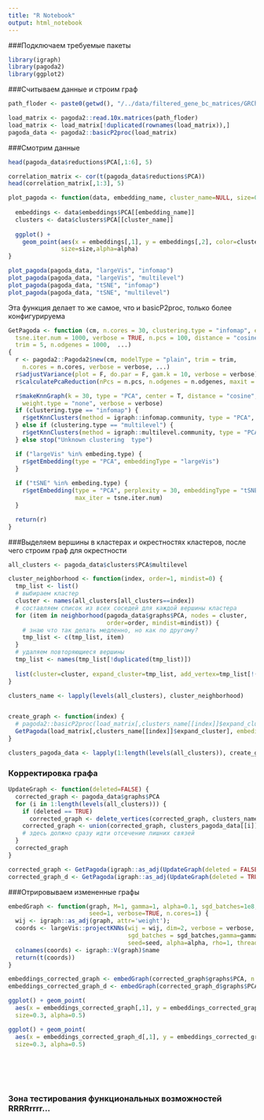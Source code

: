 ```yaml
---
title: "R Notebook"
output: html_notebook
---
```


###Подключаем требуемые пакеты
```r

library(igraph)
library(pagoda2)
library(ggplot2)

```
###Считываем данные и строим граф
```r

path_floder <- paste0(getwd(), "/../data/filtered_gene_bc_matrices/GRCh38")

load_matrix <- pagoda2::read.10x.matrices(path_floder)
load_matrix <- load_matrix[!duplicated(rownames(load_matrix)),]
pagoda_data <- pagoda2::basicP2proc(load_matrix)

```
###Смотрим данные
```r

head(pagoda_data$reductions$PCA[,1:6], 5)

```
```r

correlation_matrix <- cor(t(pagoda_data$reductions$PCA))
head(correlation_matrix[,1:3], 5)

```
```r

plot_pagoda <- function(data, embedding_name, cluster_name=NULL, size=0.3, alpha=0.5) {
  
  embeddings <- data$embeddings$PCA[[embedding_name]]
  clusters <- data$clusters$PCA[[cluster_name]]
  
  ggplot() + 
    geom_point(aes(x = embeddings[,1], y = embeddings[,2], color=clusters),
               size=size,alpha=alpha)
}

plot_pagoda(pagoda_data, "largeVis", "infomap")
plot_pagoda(pagoda_data, "largeVis", "multilevel")
plot_pagoda(pagoda_data, "tSNE", "infomap")
plot_pagoda(pagoda_data, "tSNE", "multilevel")

```
Эта функция делает то же самое, что и basicP2proc, только более конфигурируема
```r

GetPagoda <- function (cm, n.cores = 30, clustering.type = "infomap", embeding.type = "tSNE", 
  tsne.iter.num = 1000, verbose = TRUE, n.pcs = 100, distance = "cosine", 
  trim = 5, n.odgenes = 1000,  ...) 
{
  r <- pagoda2::Pagoda2$new(cm, modelType = "plain", trim = trim, 
    n.cores = n.cores, verbose = verbose, ...)
  r$adjustVariance(plot = F, do.par = F, gam.k = 10, verbose = verbose)
  r$calculatePcaReduction(nPcs = n.pcs, n.odgenes = n.odgenes, maxit = 1000)

  r$makeKnnGraph(k = 30, type = "PCA", center = T, distance = "cosine", 
    weight.type = "none", verbose = verbose)
  if (clustering.type == "infomap") {
    r$getKnnClusters(method = igraph::infomap.community, type = "PCA", name = "infomap")
  } else if (clustering.type == "multilevel") {
    r$getKnnClusters(method = igraph::multilevel.community, type = "PCA", name = "multilevel")
  } else stop("Unknown clustering  type")

  if ("largeVis" %in% embeding.type) {
    r$getEmbedding(type = "PCA", embeddingType = "largeVis")
  }
  
  if ("tSNE" %in% embeding.type) {
    r$getEmbedding(type = "PCA", perplexity = 30, embeddingType = "tSNE", 
                   max_iter = tsne.iter.num)
  }

  return(r)
}

```
###Выделяем вершины в кластерах и окрестностях кластеров, после чего строим граф для окрестности
```r

all_clusters <- pagoda_data$clusters$PCA$multilevel

cluster_neighborhood <- function(index, order=1, mindist=0) {
  tmp_list <- list()
  # выбираем кластер
  cluster <- names(all_clusters[all_clusters==index])
  # составляем список из всех соседей для каждой вершины кластера
  for (item in neighborhood(pagoda_data$graphs$PCA, nodes = cluster, 
                            order=order, mindist=mindist)) {
    # знаю что так делать медленно, но как по другому?
    tmp_list <- c(tmp_list, item)
  }
  # удаляем повторяющиеся вершины
  tmp_list <- names(tmp_list[!duplicated(tmp_list)])
  
  list(cluster=cluster, expand_cluster=tmp_list, add_vertex=tmp_list[!(tmp_list %in% cluster)])
}

clusters_name <- lapply(levels(all_clusters), cluster_neighborhood)


create_graph <- function(index) {
  # pagoda2::basicP2proc(load_matrix[,clusters_name[[index]]$expand_cluster])
  GetPagoda(load_matrix[,clusters_name[[index]]$expand_cluster], embeding.type = NULL)
}

clusters_pagoda_data <- lapply(1:length(levels(all_clusters)), create_graph)

```
### Корректировка графа 
```r

UpdateGraph <- function(deleted=FALSE) {
  corrected_graph <- pagoda_data$graphs$PCA
  for (i in 1:length(levels(all_clusters))) {
    if (deleted == TRUE)
      corrected_graph <- delete_vertices(corrected_graph, clusters_name[[i]]$cluster)
    corrected_graph <- union(corrected_graph, clusters_pagoda_data[[i]]$graphs$PCA)
    # здесь должно сразу идти отсечение лишних связей
  }
  corrected_graph
}

corrected_graph <- GetPagoda(igraph::as_adj(UpdateGraph(deleted = FALSE)), embeding.type = NULL)
corrected_graph_d <- GetPagoda(igraph::as_adj(UpdateGraph(deleted = TRUE)), embeding.type = NULL)

```
###Отрировываем измененные графы
```r

embedGraph <- function(graph, M=1, gamma=1, alpha=0.1, sgd_batches=1e8,
                       seed=1, verbose=TRUE, n.cores=1) {
  wij <- igraph::as_adj(graph, attr='weight');
  coords <- largeVis::projectKNNs(wij = wij, dim=2, verbose = verbose,
                                  sgd_batches = sgd_batches,gamma=gamma, M=M,
                                  seed=seed, alpha=alpha, rho=1, threads=n.cores)
  colnames(coords) <- igraph::V(graph)$name
  return(t(coords))
}

embeddings_corrected_graph <- embedGraph(corrected_graph$graphs$PCA, n.cores=2)
embeddings_corrected_graph_d <- embedGraph(corrected_graph_d$graphs$PCA, n.cores=2)

ggplot() + geom_point(
  aes(x = embeddings_corrected_graph[,1], y = embeddings_corrected_graph[,2], color=all_clusters),
  size=0.3, alpha=0.5)

ggplot() + geom_point(
  aes(x = embeddings_corrected_graph_d[,1], y = embeddings_corrected_graph_d[,2], color=all_clusters),
  size=0.3, alpha=0.5)

```
```r

```
```r
```
```r
```
```r

```
```r


```
### Зона тестирования функциональных возможностей RRRRrrrr...
```r

```
```r

```
```r

```